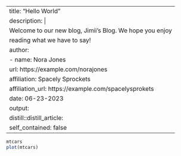 
---
title: "Hello World"
description: |
  Welcome to our new blog, Jimii's Blog. We hope you enjoy 
  reading what we have to say!
author:
  - name: Nora Jones 
    url: https://example.com/norajones
    affiliation: Spacely Sprockets
    affiliation_url: https://example.com/spacelysprokets
date: 06-23-2023
output:
  distill::distill_article:
    self_contained: false
---

```r

mtcars
plot(mtcars)
```
